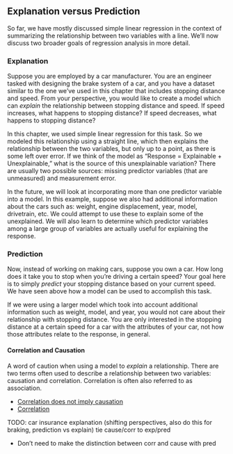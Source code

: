 
## Explanation versus Prediction

So far, we have mostly discussed simple linear regression in the context of summarizing the relationship between two variables with a line. We'll now discuss two broader goals of regression analysis in more detail.

### Explanation

Suppose you are employed by a car manufacturer. You are an engineer tasked with designing the brake system of a car, and you have a dataset similar to the one we've used in this chapter that includes stopping distance and speed. From your perspective, you would like to create a model which can *explain* the relationship between stopping distance and speed. If speed increases, what happens to stopping distance? If speed decreases, what happens to stopping distance?

In this chapter, we used simple linear regression for this task. So we modeled this relationship using a straight line, which then explains the relationship between the two variables, but only up to a point, as there is some left over error. If we think of the model as "Response = Explainable + Unexplainable," what is the source of this unexplainable variation? There are usually two possible sources: missing predictor variables (that are unmeasured) and measurement error.

In the future, we will look at incorporating more than one predictor variable into a model. In this example, suppose we also had additional information about the cars such as: weight, engine displacement, year, model, drivetrain, etc. We could attempt to use these to explain some of the unexplained. We will also learn to determine which predictor variables among a large group of variables are actually useful for explaining the response.

### Prediction

Now, instead of working on making cars, suppose you own a car. How long does it take you to stop when you're driving a certain speed? Your goal here is to simply *predict* your stopping distance based on your current speed. We have seen above how a model can be used to accomplish this task.

If we were using a larger model which took into account additional information such as weight, model, and year, you would not care about their relationship with stopping distance. You are only interested in the stopping distance at a certain speed for a car with the attributes of your car, not how those attributes relate to the response, in general.

#### Correlation and Causation

A word of caution when using a model to *explain* a relationship. There are two terms often used to describe a relationship between two variables: causation and correlation. Correlation is often also referred to as association.

- [Correlation does not imply causation](Correlation does not imply causation)
- [Correlation](https://xkcd.com/552/)

TODO: car insurance explanation (shifting perspectives, also do this for braking, prediction vs explain) tie cause/corr to exp/pred

- Don't need to make the distinction between corr and cause with pred
